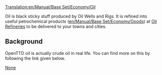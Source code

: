 [[Translation:en/Manual/Base Set/Economy/Oil]]

{{en/Cargo|name=Oil
|image=Oil.png
|produced=[[en/Manual/Base Set/Economy/Oil Wells]] and [[en/Manual/Base Set/Economy/Oil Rig|Rigs]]
|accepted=[[en/Manual/Base Set/Economy/Oil Refinery]]
}}

Oil is black sticky stuff produced by Oil Wells and Rigs.  It is refined into useful petrochemical products ([[en/Manual/Base Set/Economy/Goods]]) at [[en/Manual/Base Set/Economy/Oil Refinery|Oil Refineries]] to be delivered to your towns and cities.

==Background==
OpenTTD oil is actually crude oil in real life.  You can find more on this by following the link given below.

[https://www.wikipedia.org/wiki/Petroleum None]